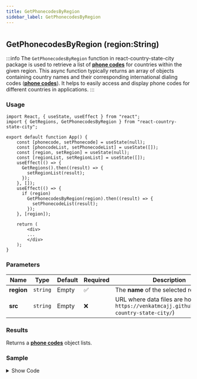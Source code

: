 ```yaml
---
title: GetPhonecodesByRegion
sidebar_label: GetPhonecodesByRegion
---
```


#

## GetPhonecodesByRegion (region:String)

:::info
The `GetPhonecodesByRegion` function in react-country-state-city package is used to retrieve a list of [**phone codes**](/1.1.11/types/phonecode) for countries within the given region. This async function typically returns an array of objects containing country names and their corresponding international dialing codes ([**phone codes**](/1.1.11/types/phonecode)). It helps to easily access and display phone codes for different countries in applications.
:::


### Usage

```tsx
import React, { useState, useEffect } from "react";
import { GetRegions, GetPhonecodesByRegion } from "react-country-state-city";

export default function App() {
    const [phonecode, setPhonecode] = useState(null);
    const [phoncodeList, setPhonecodeList] = useState([]);
    const [region, setRegion] = useState(null);
    const [regionList, setRegionList] = useState([]);
    useEffect(() => {
      GetRegions().then((result) => {
        setRegionList(result);
      });
    }, []);
    useEffect(() => {
      if (region)
        GetPhonecodesByRegion(region).then((result) => {
          setPhonecodeList(result);
        });
    }, [region]);

    return (
        <div>
        ...
        </div>
    );
}

```

### Parameters

| Name          | Type     | Default | Required | Description                                                                                       |
| ------------- | -------- | ------- | -------- | ------------------------------------------------------------------------------------------------- |
| **region** | `string` | Empty   | ✅       | The **name** of the selected region.                                                             |
| **src**       | `string` | Empty   | ❌       | URL where data files are hosted (e.g., `https://venkatmcajj.github.io/react-country-state-city/`) |

### Results

Returns a [**phone codes**](/1.1.11/types/phonecode) object lists.

### Sample

<details>
  <summary>Show Code</summary>
```tsx
import React, { useState, useEffect } from "react";
import { GetRegions, GetPhonecodesByRegion } from "react-country-state-city";
function App() {
  const [phonecode, setPhonecode] = useState(null);
  const [phoncodeList, setPhonecodeList] = useState([]);
  const [region, setRegion] = useState(null);
  const [regionList, setRegionList] = useState([]);
  useEffect(() => {
    GetRegions().then((result) => {
      setRegionList(result);
    });
  }, []);
  useEffect(() => {
    if (region)
      GetPhonecodesByRegion(region).then((result) => {
        setPhonecodeList(result);
      });
  }, [region]);
  return (
    <div
      style={{
        border: "1px solid gray",
        borderRadius: "8px",
        padding: "16px",
        marginTop: "16px",
      }}
    >
      <div style={{ maxWidth: "600px", margin: "auto" }}>
        <h3 style={{ marginTop: 10, marginBottom: 5 }}>Region</h3>
        <select
          onChange={(e) => setRegion(e.target.value)}
          value={region}
          style={{ width: "100%", minHeight: 40 }}
        >
          <option value={""}>-- Select Region --</option>
          {regionList.map((_region) => (
            <option key={_region.code} value={_region.name}>
              {_region.name}
            </option>
          ))}
        </select>
        <h3 style={{ marginTop: 10, marginBottom: 5 }}>Phone Code</h3>
        <select
          onChange={(e) => setPhonecode(e.target.value)}
          value={phonecode}
          style={{ width: "100%", minHeight: 40 }}
        >
          <option value={""}>-- Select Phonecode --</option>
          {phoncodeList.map((_code) => (
            <option key={_code.id} value={_code.phone_code}>
              +{_code.phone_code}
            </option>
          ))}
        </select>
      </div>
    </div>
  );
}

export default App;

```
</details>
<PhonecodesByRegionSample />

